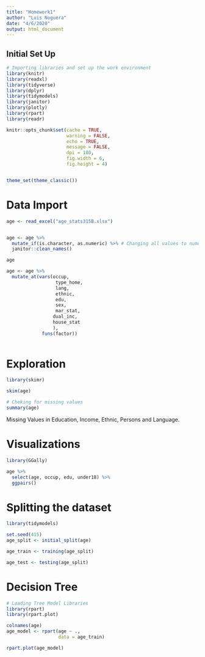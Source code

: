 ```yaml
---
title: "Homework1"
author: "Luis Noguera"
date: "4/6/2020"
output: html_document
---
```


## Initial Set Up
```r

# Importing libraries and set up the work environment
library(knitr)
library(readxl)
library(tidyverse)
library(dplyr)
library(tidymodels)
library(janitor)
library(plotly)
library(rpart)
library(readr)

knitr::opts_chunk$set(cache = TRUE, 
                      warning = FALSE, 
                      echo = TRUE,
                      message = FALSE,
                      dpi = 180, 
                      fig.width = 6, 
                      fig.height = 4)


theme_set(theme_classic())

```

# Data Import

```r

age <- read_excel("age_stats315B.xlsx") 


age <- age %>%
  mutate_if(is.character, as.numeric) %>% # Changing all values to numeric
  janitor::clean_names()

age

age <- age %>%
  mutate_at(vars(occup,
                  type_home,
                  lang,
                  ethnic,
                  edu,
                  sex,
                  mar_stat,
                 dual_inc,
                 house_stat
                 ),
             funs(factor))
                
```

# Exploration

```r

library(skimr)

skim(age)

# Cheking for missing values
summary(age)

```

Missing Values in Education, Income, Ethnic, Persons and Language. 


# Visualizations

```r
library(GGally)

age %>%
  select(age, occup, edu, under18) %>%
  ggpairs()


```

# Splitting the dataset 

```r

library(tidymodels)

set.seed(415)
age_split <- initial_split(age)

age_train <- training(age_split)

age_test <- testing(age_split)

```

# Decision Tree

```r
# Loading Tree Model Libraries 
library(rpart)
library(rpart.plot)

colnames(age)
age_model <- rpart(age ~ .,
                   data = age_train)

rpart.plot(age_model)

```





